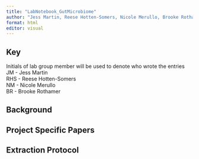 ```yaml
---
title: "LabNotebook_GutMicrobiome"
author: "Jess Martin, Reese Hotten-Somers, Nicole Merullo, Brooke Rothamer"
format: html
editor: visual
---
```


## Key

Initials of lab group member will be used to denote who wrote the entries <br> JM - Jess Martin <br> RHS - Reese Hotten-Somers <br> NM - Nicole Merullo <br> BR - Brooke Rothamer

## Background

## Project Specific Papers

## Extraction Protocol
